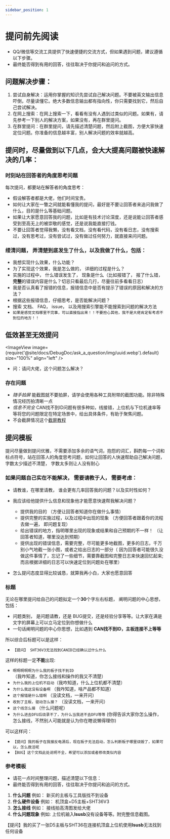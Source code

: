 ```yaml
---
sidebar_position: 1
---
```




# 提问前先阅读

  * QQ/微信等交流工具提供了快速便捷的交流方式，但如果遇到问题，建议遵循以下步骤。
  * 最终能否得到有用的回答，往往取决于你提问和追问的方式。

## 问题解决步骤：

  1. 尝试自身解决：运用你掌握的知识先尝试自己解决问题。不要被英文输出信息吓倒，尽量读懂它。绝大多数信息输出都有指向性，你只需要找到它，然后自己尝试解决。
  2. 在网上搜索：在网上搜索一下，看看有没有人遇到过类似的问题。如果有，请先参考一下别人的解决方案，如果没有，再在群里提问。
  3. 在群里提问：在群里提问，请先描述清楚问题，然后附上截图，方便大家快速定位问题。你准备的信息越丰富，别人解决问题的效率就越高。

## 提问时，尽量做到以下几点，会大大提高问题被快速解决的几率：

### 时刻站在回答者的角度思考问题

  每次提问，都要站在解答者的角度思考：
  * 假设解答者都是大佬，他们时间宝贵。
  * 如何让大家在一瞥之间就能看懂我的提问，最好是不要让回答者来追问我做了什么，目的是什么等基础问题。
  * 如果让大家愿意回答我的问题，比如是有技术讨论深度，还是说能让回答者感受到至高无上的被崇敬的感觉，还是说我能直接打钱。
  * 不要让回答者觉得我懒，没有看文档，没有看代码，没有看日志，没有搜索过，没有思考过，没有尝试过，没有做过任何努力，就直接来问问题。


### 缕清问题， 弄清楚到底发生了什么，以及我做了什么，包括：

  * 我想实现什么效果，什么功能？
  * 为了实现这个效果，我是怎么做的， 详细的过程是什么？
  * 实施的过程中， 什么错误发生了， 现象是什么（比如报错了， 报了什么错，**完整**的错误内容是什么？切忌只看最后几行，尽量往前多看看日志）
  * 我是否认真看了报错的信息，报错信息中是否有提示了错误的原因和解决的方法？
  * 根据这些报错信息，仔细思考，是否能解决问题？
  * 搜索 文档、 FAQ， issue， 以及用搜索引擎能不能搜索到问题的解决方法
  * `如果是感觉文档哪里不完事，可以直接指出来！！不要担心其他，我不是大佬肯定有考虑不到位的地方！！`


## 低效甚至无效提问

  <ImageView image={require('@site/docs/DebugDoc/ask_a_question/img/uuid.webp').default} size="100%" align="left" />
  * 问：请问大佬，这个问题怎么解决？

### 存在问题

  * *随手拍屏* 能截图就不要拍屏，请学会使用各种工具附带的截图功能。除非特殊情况经历拍清晰一点
  * *信息不完全* CAN找不到ID问题有很多种如，线接错，上位机与下位机速率等等将您的问题限定在特定场景中，给出具体条件，有助于聚焦问题。
  * 不会截屏情况这个[截屏教程](https://www.bilibili.com/video/BV1LB4y1t7jy/?spm_id_from=333.337.search-card.all.click&vd_source=36affb37d7228751cd1fcbbda487dfdf)
## 提问模板

提问尽量做到提问优雅，不需要添加多余的语气词，抱怨的词汇，斟酌每一个词和标点符号，站在回答人的角度思考问题，如何让回答的人快速帮助自己解决问题， 字数太少描述不清楚， 字数太多则让人没有耐心

### 如果问题自己实在不能解决， 需要请教于人， 需要考虑：

  * 请教谁，在哪里请教， 谁会更有几率回答我的问题？以及实时性如何？

  * 我应该给他提供什么信息和现象他才能愿意快速帮我解决问题？
    * 提供我的目的 （方便让回答者知道你在做什么事情）
    * 提供完整的实施过程，以及过程中出现的现象 （方便回答者跟着你的流程去做一遍， 即问题复现）
    * 给出错误的地方，指明哪里出现的现象或结果和自己预期的不一样！ （让回答者知道，哪里没达到预期）
    * 提供出现的错误信息，需要完整，尽可能更多地截图，更多的日志，千万别小气地截一张小图，或者之给出日志的一部分（ 因为回答者可能很久没做这件事情了，忘记了一些细节，需要靠截图和完整日志来快速回忆起来; 而且根据详细的日志可以快速定位到问题处在哪里）

  * 怎么提问态度显得比较诚恳，就算我再小白，大家也愿意回答

### 标题

  无论在哪里提问给自己的问题拟定一个**30**个字左右标题， 阐明问题的中心思想，包括：
  * 问题类别， 是问题请教，还是 BUG提交，还是经验分享等等。让大家在满是文字的屏幕上可以立马定位到你想做什么
  * 一句话阐明问题的中心你思想，比如遇到 **CAN找不到ID，主板连接不上等等**

  所以综合后标题可以是这样：
  * `【提问】 SHT36V3无法找到CANID已经确认过什么什么`

  这样的标题一定**不能**出现:
  * `啊啊啊啊啊为什么我的板子找不到ID`（我咋知道，你怎么接线和操作的我又不清楚）
  * `为什么我的上位机不启动`（我咋知道，什么上位机都不清楚）
  * `为什么我这没有设备啊` （我咋知道，啥产品都不知道）
  * `这个报错是什么错啊` （没读文档，一来开问）
  * `收到了主板，驱动怎么接？` （没读文档，一来开问）
  * `这个线怎么接` （什么问题呢）
  * `为什么进去DFU后烧录不了，为什么当我进不去DFU等等` (你得告诉大家你怎么操作，怎么接线，不然别人可能就是认为你在瞎说懒得理你)

  可以这样问：
  * `【提问】我的板子在我接反电源后，现在板子无法启动，怎么判断板子哪里烧毁了，如果可以，怎么救活呢`
  * `【BUG】这个文档此处说明不全，希望可以添加或者修改类似内容`

### 参考模板

  * 请花一点时间整理问题，描述清楚以下信息：
  * 最终能否得到有用的回答，往往取决于你提问和追问的方式。

  1. **什么问题**     例如： 新买的主板与工具版找不到设备
  2. **什么硬件设备**  例如： 机顶盒+D5主板+SHT36V3
  3. **怎么接线**     例如： 接线拍高清图发给大佬
  4. **什么问题现象**  例如: 上位机输入**lsusb**没有设备等等。附完整信息截图。

  【提问】我的买了一张D5主板与SHT36在连接机顶盒上位机使用**lsusb**无法找到任何设备
